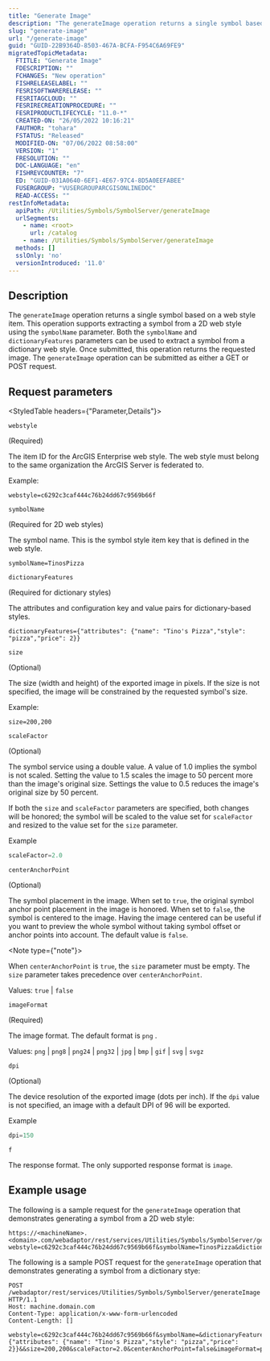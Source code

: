 ```yaml
---
title: "Generate Image"
description: "The generateImage operation returns a single symbol based on a web style item."
slug: "generate-image"
url: "/generate-image"
guid: "GUID-22B9364D-8503-467A-BCFA-F954C6A69FE9"
migratedTopicMetadata:
  FTITLE: "Generate Image"
  FDESCRIPTION: ""
  FCHANGES: "New operation"
  FISHRELEASELABEL: ""
  FESRISOFTWARERELEASE: ""
  FESRITAGCLOUD: ""
  FESRIRECREATIONPROCEDURE: ""
  FESRIPRODUCTLIFECYCLE: "11.0-*"
  CREATED-ON: "26/05/2022 10:16:21"
  FAUTHOR: "tohara"
  FSTATUS: "Released"
  MODIFIED-ON: "07/06/2022 08:58:00"
  VERSION: "1"
  FRESOLUTION: ""
  DOC-LANGUAGE: "en"
  FISHREVCOUNTER: "7"
  ED: "GUID-031A0640-6EF1-4E67-97C4-8D5A0EEFABEE"
  FUSERGROUP: "VUSERGROUPARCGISONLINEDOC"
  READ-ACCESS: ""
restInfoMetadata:
  apiPath: /Utilities/Symbols/SymbolServer/generateImage
  urlSegments:
    - name: <root>
      url: /catalog
    - name: /Utilities/Symbols/SymbolServer/generateImage
  methods: []
  sslOnly: 'no'
  versionIntroduced: '11.0'
---
```


## Description

The `generateImage` operation returns a single symbol based on a web style item. This operation supports extracting a symbol from a 2D web style using the `symbolName` parameter. Both the `symbolName` and `dictionaryFeatures` parameters can be used to extract a symbol from a dictionary web style. Once submitted, this operation returns the requested image. The `generateImage` operation can be submitted as either a GET or POST request.

## Request parameters

<StyledTable headers={"Parameter,Details"}>

<StyledTableRow>

<StyledTableCell cellStyle="markdown">

`webstyle` 

(Required)

</StyledTableCell>

<StyledTableCell cellStyle="markdown">

The item ID for the ArcGIS Enterprise web style. The web style must belong to the same organization the ArcGIS Server is federated to.

Example:

```other
webstyle=c6292c3caf444c76b24dd67c9569b66f
```

</StyledTableCell>

</StyledTableRow>

<StyledTableRow>

<StyledTableCell cellStyle="markdown">

`symbolName` 

(Required for 2D web styles)

</StyledTableCell>

<StyledTableCell cellStyle="markdown">

The symbol name. This is the symbol style item key that is defined in the web style.

```other
symbolName=TinosPizza
```

</StyledTableCell>

</StyledTableRow>

<StyledTableRow>

<StyledTableCell cellStyle="markdown">

`dictionaryFeatures` 

(Required for dictionary styles)

</StyledTableCell>

<StyledTableCell cellStyle="markdown">

The attributes and configuration key and value pairs for dictionary-based styles.

```other
dictionaryFeatures={"attributes": {"name": "Tino's Pizza","style": "pizza","price": 2}}
```

</StyledTableCell>

</StyledTableRow>

<StyledTableRow>

<StyledTableCell cellStyle="markdown">

`size` 

(Optional)

</StyledTableCell>

<StyledTableCell cellStyle="markdown">

The size (width and height) of the exported image in pixels. If the size is not specified, the image will be constrained by the requested symbol's size.

Example:

```other
size=200,200
```

</StyledTableCell>

</StyledTableRow>

<StyledTableRow>

<StyledTableCell cellStyle="markdown">

`scaleFactor` 

(Optional)

</StyledTableCell>

<StyledTableCell cellStyle="markdown">

The symbol service using a double value. A value of 1.0 implies the symbol is not scaled. Setting the value to 1.5 scales the image to 50 percent more than the image's original size. Settings the value to 0.5 reduces the image's original size by 50 percent.

If both the `size` and `scaleFactor` parameters are specified, both changes will be honored; the symbol will be scaled to the value set for `scaleFactor` and resized to the value set for the `size` parameter.

Example

```javascript
scaleFactor=2.0
```

</StyledTableCell>

</StyledTableRow>

<StyledTableRow>

<StyledTableCell cellStyle="markdown">

`centerAnchorPoint` 

(Optional)

</StyledTableCell>

<StyledTableCell cellStyle="markdown">

The symbol placement in the image. When set to `true`, the original symbol anchor point placement in the image is honored. When set to `false`, the symbol is centered to the image. Having the image centered can be useful if you want to preview the whole symbol without taking symbol offset or anchor points into account. The default value is `false`.

<Note type={"note"}>

When `centerAnchorPoint` is `true`, the `size` parameter must be empty. The `size` parameter takes precedence over `centerAnchorPoint`.

</Note>

Values: `true`  \| `false` 

</StyledTableCell>

</StyledTableRow>

<StyledTableRow>

<StyledTableCell cellStyle="markdown">

`imageFormat` 

(Required)

</StyledTableCell>

<StyledTableCell cellStyle="markdown">

The image format. The default format is `png` .

Values: `png`  \| `png8`  \| `png24`  \| `png32`  \| `jpg`  \| `bmp`  \| `gif`  \| `svg`  \| `svgz` 

</StyledTableCell>

</StyledTableRow>

<StyledTableRow>

<StyledTableCell cellStyle="markdown">

`dpi` 

(Optional)

</StyledTableCell>

<StyledTableCell cellStyle="markdown">

The device resolution of the exported image (dots per inch). If the `dpi` value is not specified, an image with a default DPI of 96 will be exported.

Example

```javascript
dpi=150
```

</StyledTableCell>

</StyledTableRow>

<StyledTableRow>

<StyledTableCell cellStyle="markdown">

`f` 

</StyledTableCell>

<StyledTableCell cellStyle="markdown">

The response format. The only supported response format is `image`.

</StyledTableCell>

</StyledTableRow>

</StyledTable>

## Example usage

The following is a sample request for the `generateImage` operation that demonstrates generating a symbol from a 2D web style:

```other
https://<machineName>.<domain>.com/webadaptor/rest/services/Utilities/Symbols/SymbolServer/generateImage?webstyle=c6292c3caf444c76b24dd67c9569b66f&symbolName=TinosPizza&dictionaryFeatures=&size=200,200&scaleFactor=2.0&centerAnchorPoint=false&imageFormat=png32&dpi=150&f=image
```

The following is a sample POST request for the `generateImage` operation that demonstrates generating a symbol from a dictionary stye:

```other
POST /webadaptor/rest/services/Utilities/Symbols/SymbolServer/generateImage HTTP/1.1
Host: machine.domain.com
Content-Type: application/x-www-form-urlencoded
Content-Length: []

webstyle=c6292c3caf444c76b24dd67c9569b66f&symbolName=&dictionaryFeatures={"attributes": {"name": "Tino's Pizza","style": "pizza","price": 2}}&&size=200,200&scaleFactor=2.0&centerAnchorPoint=false&imageFormat=png32&dpi=150&f=image

```

 
